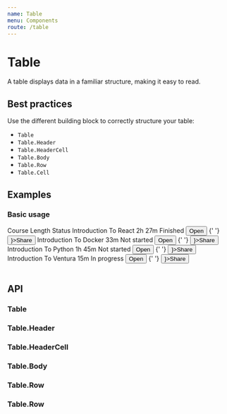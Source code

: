 ```yaml
---
name: Table
menu: Components
route: /table
---
```



# Table

A table displays data in a familiar structure, making it easy to read.

## Best practices

Use the different building block to correctly structure your table:

- `Table`
- `Table.Header`
- `Table.HeaderCell`
- `Table.Body`
- `Table.Row`
- `Table.Cell`

## Examples

### Basic usage

<Playground>
    <Table>
      <Table.Header>
        <Table.HeaderCell>
          Course
        </Table.HeaderCell>
        <Table.HeaderCell>
          Length
        </Table.HeaderCell>
        <Table.HeaderCell colSpan={2}>
          Status
        </Table.HeaderCell>
      </Table.Header>
      <Table.Body>
        <Table.Row>
          <Table.Cell>
           Introduction To React
          </Table.Cell>
          <Table.Cell>
            2h 27m
          </Table.Cell>
           <Table.Cell>
            <CheckCircle /> Finished
          </Table.Cell>
           <Table.Cell align="right">
            <Button type="primary" size="small">Open</Button>
            {' '}
            <Button type="primary" size="small" prefixIcon={<Share2 />}>Share</Button>
          </Table.Cell>
        </Table.Row>
        <Table.Row>
          <Table.Cell>
           Introduction To Docker
          </Table.Cell>
          <Table.Cell>
            33m
          </Table.Cell>
           <Table.Cell>
           <Circle /> Not started
          </Table.Cell>
          <Table.Cell align="right">
            <Button type="secondary" size="small">Open</Button>
            {' '}
            <Button type="secondary" size="small" prefixIcon={<Share2 />}>Share</Button>
          </Table.Cell>
        </Table.Row>
        <Table.Row>
          <Table.Cell>
           Introduction To Python
          </Table.Cell>
          <Table.Cell>
            1h 45m
          </Table.Cell>
           <Table.Cell>
            <Circle /> Not started
          </Table.Cell>
          <Table.Cell align="right">
            <Button type="primary" size="small">Open</Button>
            {' '}
            <Button type="primary" size="small" prefixIcon={<Share2 />}>Share</Button>
          </Table.Cell>
        </Table.Row>
        <Table.Row>
          <Table.Cell>
           Introduction To Ventura
          </Table.Cell>
          <Table.Cell>
           15m
          </Table.Cell>
           <Table.Cell>
            <PauseCircle /> In progress
          </Table.Cell>
          <Table.Cell align="right">
            <Button type="secondary" size="small">Open</Button>
            {' '}
            <Button type="secondary" size="small" prefixIcon={<Share2 />}>Share</Button>
          </Table.Cell>
        </Table.Row>
      </Table.Body>
    </Table>
</Playground>

## API

### Table

<Props of={Table} />

### Table.Header

<Props of={Table.Header} />

### Table.HeaderCell

<Props of={Table.HeaderCell} />

### Table.Body

<Props of={Table.Body} />

### Table.Row

<Props of={Table.Row} />

### Table.Row

<Props of={Table.Cell} />
